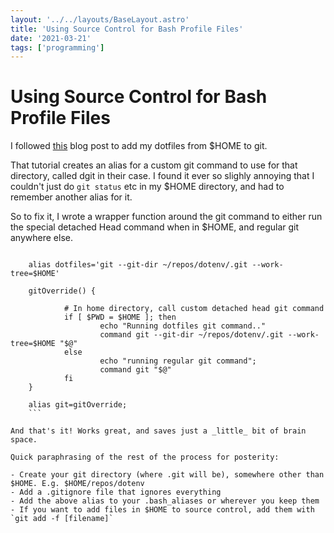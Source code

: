 ```yaml
---
layout: '../../layouts/BaseLayout.astro'
title: 'Using Source Control for Bash Profile Files'
date: '2021-03-21'
tags: ['programming']
---
```



<DummyComponent />

# Using Source Control for Bash Profile Files

I followed [this](https://www.electricmonk.nl/log/2015/06/22/keep-your-home-dir-in-git-with-a-detached-working-directory/) blog post to add my dotfiles from $HOME to git.

That tutorial creates an alias for a custom git command to use for that directory, called dgit in their case. I found it ever so slighly annoying that I couldn't just do `git status` etc in my $HOME directory, and had to remember another alias for it.

So to fix it, I wrote a wrapper function around the git command to either run the special detached Head command when in $HOME, and regular git anywhere else.

````

    alias dotfiles='git --git-dir ~/repos/dotenv/.git --work-tree=$HOME'

    gitOverride() {

    		# In home directory, call custom detached head git command
    		if [ $PWD = $HOME ]; then
    				echo "Running dotfiles git command.."
    				command git --git-dir ~/repos/dotenv/.git --work-tree=$HOME "$@"
    		else
    				echo "running regular git command";
    				command git "$@"
    		fi
    }

    alias git=gitOverride;
    ```

And that's it! Works great, and saves just a _little_ bit of brain space.

Quick paraphrasing of the rest of the process for posterity:

- Create your git directory (where .git will be), somewhere other than $HOME. E.g. $HOME/repos/dotenv
- Add a .gitignore file that ignores everything
- Add the above alias to your .bash_aliases or wherever you keep them
- If you want to add files in $HOME to source control, add them with `git add -f [filename]`
````
